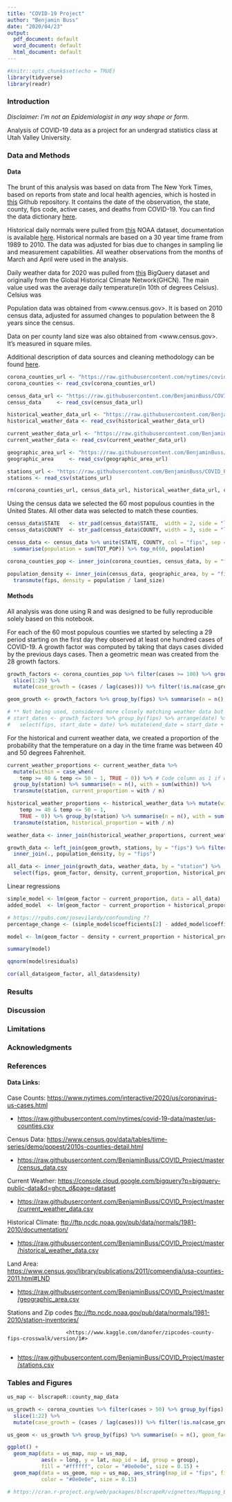 ---
title: "COVID-19 Project"
author: "Benjamin Buss"
date: "2020/04/23"
output:
  pdf_document: default
  word_document: default
  html_document: default
---

```{r setup, include=FALSE}
#knitr::opts_chunk$set(echo = TRUE)
library(tidyverse)
library(readr)
```


### Introduction

*Disclaimer: I'm not an Epidemiologist in any way shape or form.*

Analysis of COVID-19 data as a project for an undergrad statistics class at Utah Valley University.


### Data and Methods

#### Data

The brunt of this analysis was based on data from The New York Times, based on reports from state and local health agencies, which is hosted in [this](https://www.github.com/nytimes/covid-19-data/) Github repository. It contains the date of the observation, the state, county, fips code, active cases, and deaths from COVID-19. You can find the data dictionary [here](https://github.com/nytimes/covid-19-data/#methodology-and-definitions).

Historical daily normals were pulled from [this](ftp://ftp.ncdc.noaa.gov/pub/data/normals/1981-2010/documentation/) NOAA dataset, documentation is available [here](ftp://ftp.ncdc.noaa.gov/pub/data/normals/1981-2010/documentation/daily-temperature-normals-methodology.pdf). Historical normals are based on a 30 year time frame from 1989 to 2010. The data was adjusted for bias due to changes in sampling lie and measurement capabilities. All weather observations from the months of March and April were used in the analysis.

Daily weather data for 2020 was pulled from [this](https://console.cloud.google.com/bigquery?p=bigquery-public-data&d=ghcn_d&page=dataset) BigQuery dataset and originally from the Global Historical Climate Network(GHCN). The main value used was the average daily temperature(in 10th of degrees Celsius). Celsius was 

Population data was obtained from <www.census.gov>. It is based on 2010 census data, adjusted for assumed changes to population between the 8 years since the census.

Data on per county land size was also obtained from <www.census.gov>. It's measured in square miles.

Additional description of data sources and cleaning methodology can be found [here](https://raw.githubusercontent.com/BenjaminBuss/COVID_Project/master/data/README.md).


```{r, include = F, warning = F}

corona_counties_url <- "https://raw.githubusercontent.com/nytimes/covid-19-data/master/us-counties.csv"
corona_counties <- read_csv(corona_counties_url)

census_data_url <- "https://raw.githubusercontent.com/BenjaminBuss/COVID_Project/master/data/census_data_cut.csv"
census_data     <- read_csv(census_data_url)

historical_weather_data_url <- "https://raw.githubusercontent.com/BenjaminBuss/COVID_Project/master/data/historical_weather_data.csv"
historical_weather_data <- read_csv(historical_weather_data_url)

current_weather_data_url <- "https://raw.githubusercontent.com/BenjaminBuss/COVID_Project/master/data/current_weather_data.csv"
current_weather_data <- read_csv(current_weather_data_url)

geographic_area_url <- "https://raw.githubusercontent.com/BenjaminBuss/COVID_Project/master/data/geographic_area.csv"
geographic_area     <- read_csv(geographic_area_url)

stations_url <- "https://raw.githubusercontent.com/BenjaminBuss/COVID_Project/master/data/stations.csv"
stations <- read_csv(stations_url)

rm(corona_counties_url, census_data_url, historical_weather_data_url, current_weather_data_url, geographic_area_url, stations_url)

```


Using the census data we selected the 60 most populous counties in the United States. All other data was selected to match these counties. 


```{r, include = F, warning = F} 

census_data$STATE   <- str_pad(census_data$STATE,  width = 2, side = "left", pad = "0")
census_data$COUNTY  <- str_pad(census_data$COUNTY, width = 3, side = "left", pad = "0")

census_data <- census_data %>% unite(STATE, COUNTY, col = "fips", sep = "") %>% group_by(fips) %>% 
  summarise(population = sum(TOT_POP)) %>% top_n(60, population)

corona_counties_pop <- inner_join(corona_counties, census_data, by = "fips")

population_density <- inner_join(census_data, geographic_area, by = "fips") %>%
  transmute(fips, density = population / land_size)

```

#### Methods

All analysis was done using R and was designed to be fully reproducible solely based on this notebook.

For each of the 60 most populous counties we started by selecting a 29 period starting on the first day they observed at least one hundred cases of COVID-19. A growth factor was computed by taking that days cases divided by the previous days cases. Then a geometric mean was created from the 28 growth factors.

```{r}

growth_factors <- corona_counties_pop %>% filter(cases >= 100) %>% group_by(fips) %>% arrange(date) %>%
  slice(1:29) %>%
  mutate(case_growth = (cases / lag(cases))) %>% filter(!is.na(case_growth))

geom_growth <- growth_factors %>% group_by(fips) %>% summarise(n = n(), geom_factor = prod(case_growth)^(1/n)) 

# ** Not being used, considered more closely matching weather data but pushed off for now **
# start_dates <- growth_factors %>% group_by(fips) %>% arrange(date) %>% slice(1) %>% ungroup() %>% 
#   select(fips, start_date = date) %>% mutate(end_date = start_date + lubridate::days(21))
```


For the historical and current weather data, we created a proportion of the probability that the temperature on a day in the time frame was between 40 and 50 degrees Fahrenheit.

```{r}

current_weather_proportions <- current_weather_data %>% 
  mutate(within = case_when(
    temp >= 40 & temp <= 50 ~ 1, TRUE ~ 0)) %>% # Code column as 1 if within 40 & 50 degrees or 0 otherise
  group_by(station) %>% summarise(n = n(), with = sum(within)) %>%
  transmute(station, current_proportion = with / n)

historical_weather_proportions <- historical_weather_data %>% mutate(within = case_when(
    temp >= 40 & temp <= 50 ~ 1,
    TRUE ~ 0)) %>% group_by(station) %>% summarise(n = n(), with = sum(within)) %>%
  transmute(station, historical_proportion = with / n)

```

```{r, include = F }

weather_data <- inner_join(historical_weather_proportions, current_weather_proportions, by = "station")

growth_data <- left_join(geom_growth, stations, by = "fips") %>% filter(station %in% (weather_data %>% pull(station))) %>%
  inner_join(., population_density, by = "fips")

all_data <- inner_join(growth_data, weather_data, by = "station") %>%
  select(fips, geom_factor, density, current_proportion, historical_proportion)

```


Linear regressions


```{r}

simple_model <- lm(geom_factor ~ current_proportion, data = all_data)
added_model  <- lm(geom_factor ~ current_proportion + historical_proportion, data = all_data)

# https://rpubs.com/josevilardy/confounding ??
percentage_change <- (simple_model$coefficients[2] - added_model$coefficients[2])/simple_model$coefficients[2]*100; percentage_change

model <- lm(geom_factor ~ density + current_proportion + historical_proportion, data = all_data)

summary(model)

qqnorm(model$residuals)

cor(all_data$geom_factor, all_data$density)

```


### Results



### Discussion



### Limitations



### Acknowledgments



### References


#### Data Links:  


Case Counts: <https://www.nytimes.com/interactive/2020/us/coronavirus-us-cases.html>

  - <https://raw.githubusercontent.com/nytimes/covid-19-data/master/us-counties.csv>
  
  
Census Data: <https://www.census.gov/data/tables/time-series/demo/popest/2010s-counties-detail.html>

  - <https://raw.githubusercontent.com/BenjaminBuss/COVID_Project/master/census_data.csv>


Current Weather: <https://console.cloud.google.com/bigquery?p=bigquery-public-data&d=ghcn_d&page=dataset>

  - <https://raw.githubusercontent.com/BenjaminBuss/COVID_Project/master/current_weather_data.csv>


Historical Climate: <ftp://ftp.ncdc.noaa.gov/pub/data/normals/1981-2010/documentation/>

  - <https://raw.githubusercontent.com/BenjaminBuss/COVID_Project/master/historical_weather_data.csv>
  

Land Area: <https://www.census.gov/library/publications/2011/compendia/usa-counties-2011.html#LND>

  - <https://raw.githubusercontent.com/BenjaminBuss/COVID_Project/master/geographic_area.csv>
  

Stations and Zip codes <ftp://ftp.ncdc.noaa.gov/pub/data/normals/1981-2010/station-inventories/>

                       <https://www.kaggle.com/danofer/zipcodes-county-fips-crosswalk/version/1#>
                       
  - <https://raw.githubusercontent.com/BenjaminBuss/COVID_Project/master/stations.csv>




### Tables and Figures

```{r, warning=F}

us_map <- blscrapeR::county_map_data

us_growth <- corona_counties %>% filter(cases > 50) %>% group_by(fips) %>% arrange(date) %>%
  slice(1:22) %>%
  mutate(case_growth = (cases / lag(cases))) %>% filter(!is.na(case_growth))

us_geom <- us_growth %>% group_by(fips) %>% summarise(n = n(), geom_factor = prod(case_growth)^(1/n)) 

ggplot() +
  geom_map(data = us_map, map = us_map,
           aes(x = long, y = lat, map_id = id, group = group),
           fill = "#ffffff", color = "#0e0e0e", size = 0.15) +
  geom_map(data = us_geom, map = us_map, aes_string(map_id = "fips", fill = us_geom$geom_factor),
           color = "#0e0e0e", size = 0.15)

# https://cran.r-project.org/web/packages/blscrapeR/vignettes/Mapping_BLS_Data.html

```
